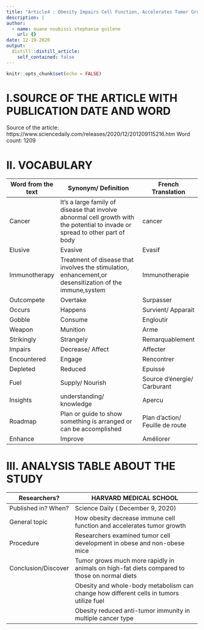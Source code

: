 ```yaml
---
title: "Article4 : Obesity Impairs Cell Function, Accelerates Tumor Growth"
description: |
author:
  - name: ouane noubissi stephanie guilene
    url: {}
date: 12-19-2020
output:
  distill::distill_article:
    self_contained: false
---
```


```r
knitr::opts_chunk$set(echo = FALSE)
```

# I.SOURCE OF THE ARTICLE WITH PUBLICATION DATE AND WORD
 
 Source of the article: https://www.sciencedaily.com/releases/2020/12/201209115216.htm
 Word count: 1209
 
 
# II. VOCABULARY
 
 | Word from the text | Synonym/ Definition                                                                                                           | French Translation              |
| ------------------ | ----------------------------------------------------------------------------------------------------------------------------- | ------------------------------- |
| Cancer             | It's a large family of disease that involve abnormal cell growth with the potential to invade or spread to other part of body | cancer                          |
| Elusive            | Evasive                                                                                                                       | Evasif                          |
| Immunotherapy      | Treatment of disease that involves the stimulation, enhancement,or desensitization of the immune,system                       | Immunotherapie                  |
| Outcompete         | Overtake                                                                                                                      | Surpasser                       |
| Occurs             | Happens                                                                                                                       | Survient/ Apparait              |
| Gobble             | Consume                                                                                                                       | Engloutir                       |
| Weapon             | Munition                                                                                                                      | Arme                            |
| Strikingly         | Strangely                                                                                                                     | Remarquablement                 |
| Impairs            | Decrease/ Affect                                                                                                              | Affecter                        |
| Encountered        | Engage                                                                                                                        | Rencontrer                      |
| Depleted           | Reduced                                                                                                                       | Epuissé                         |
| Fuel               | Supply/ Nourish                                                                                                               | Source d'énergie/ Carburant     |
| Insights           | understanding/ knowledge                                                                                                      | Apercu                          |
| Roadmap            | Plan or guide to show something is arranged or can be accomplished                                                            | Plan d'action/ Feuille de route |
| Enhance            | Improve                                                                                                                       | Améliorer                       |
 
 
# III. ANALYSIS TABLE ABOUT THE STUDY

| Researchers?        | HARVARD MEDICAL SCHOOL                                                                       |
| ------------------- | -------------------------------------------------------------------------------------------- |
| Published in? When? | Science Daily ( December 9, 2020)                                                            |
| General topic       |  How obesity decrease immune cell function and accelerates tumor growth                      |
| Procedure           | Researchers examined tumor cell development in obese and non-obese mice                      |
| Conclusion/Discover | Tumor grows much more rapidly in animals on high-fat diets compared to those on normal diets |
|                     | Obesity and whole-body metabolism can change how different cells in tumors utilize fuel      |
|                     | Obesity reduced anti-tumor immunity in multiple cancer type                                  |




